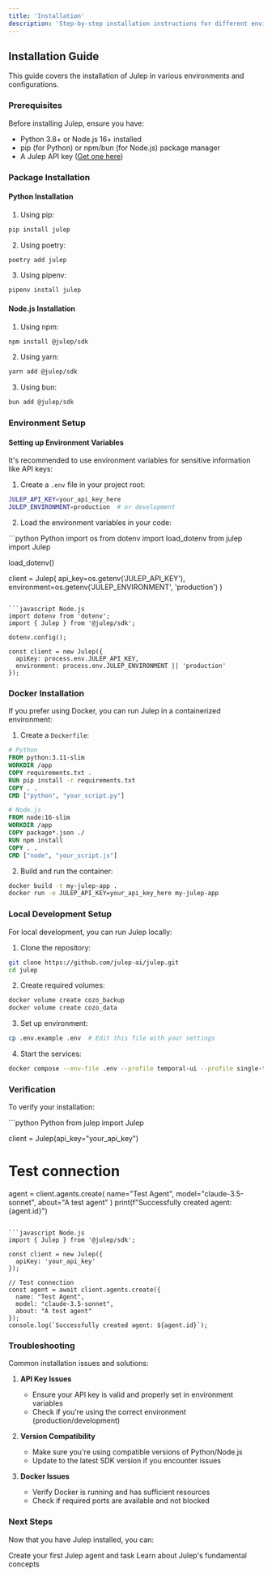 ```yaml
---
title: 'Installation'
description: 'Step-by-step installation instructions for different environments'
---
```


## Installation Guide

This guide covers the installation of Julep in various environments and configurations.

### Prerequisites

Before installing Julep, ensure you have:

- Python 3.8+ or Node.js 16+ installed
- pip (for Python) or npm/bun (for Node.js) package manager
- A Julep API key ([Get one here](https://dashboard.julep.ai))

### Package Installation

#### Python Installation

1. Using pip:
```bash
pip install julep
```

2. Using poetry:
```bash
poetry add julep
```

3. Using pipenv:
```bash
pipenv install julep
```

#### Node.js Installation

1. Using npm:
```bash
npm install @julep/sdk
```

2. Using yarn:
```bash
yarn add @julep/sdk
```

3. Using bun:
```bash
bun add @julep/sdk
```

### Environment Setup

#### Setting up Environment Variables

It's recommended to use environment variables for sensitive information like API keys:

1. Create a `.env` file in your project root:
```bash
JULEP_API_KEY=your_api_key_here
JULEP_ENVIRONMENT=production  # or development
```

2. Load the environment variables in your code:

<CodeGroup>
  ```python Python
  import os
  from dotenv import load_dotenv
  from julep import Julep

  load_dotenv()

  client = Julep(
      api_key=os.getenv('JULEP_API_KEY'),
      environment=os.getenv('JULEP_ENVIRONMENT', 'production')
  )
  ```

  ```javascript Node.js
  import dotenv from 'dotenv';
  import { Julep } from '@julep/sdk';

  dotenv.config();

  const client = new Julep({
    apiKey: process.env.JULEP_API_KEY,
    environment: process.env.JULEP_ENVIRONMENT || 'production'
  });
  ```
</CodeGroup>

### Docker Installation

If you prefer using Docker, you can run Julep in a containerized environment:

1. Create a `Dockerfile`:
```dockerfile
# Python
FROM python:3.11-slim
WORKDIR /app
COPY requirements.txt .
RUN pip install -r requirements.txt
COPY . .
CMD ["python", "your_script.py"]

# Node.js
FROM node:16-slim
WORKDIR /app
COPY package*.json ./
RUN npm install
COPY . .
CMD ["node", "your_script.js"]
```

2. Build and run the container:
```bash
docker build -t my-julep-app .
docker run -e JULEP_API_KEY=your_api_key_here my-julep-app
```

### Local Development Setup

For local development, you can run Julep locally:

1. Clone the repository:
```bash
git clone https://github.com/julep-ai/julep.git
cd julep
```

2. Create required volumes:
```bash
docker volume create cozo_backup
docker volume create cozo_data
```

3. Set up environment:
```bash
cp .env.example .env  # Edit this file with your settings
```

4. Start the services:
```bash
docker compose --env-file .env --profile temporal-ui --profile single-tenant --profile self-hosted-db up --build
```

### Verification

To verify your installation:

<CodeGroup>
  ```python Python
  from julep import Julep

  client = Julep(api_key="your_api_key")
  
  # Test connection
  agent = client.agents.create(
      name="Test Agent",
      model="claude-3.5-sonnet",
      about="A test agent"
  )
  print(f"Successfully created agent: {agent.id}")
  ```

  ```javascript Node.js
  import { Julep } from '@julep/sdk';

  const client = new Julep({
    apiKey: 'your_api_key'
  });

  // Test connection
  const agent = await client.agents.create({
    name: "Test Agent",
    model: "claude-3.5-sonnet",
    about: "A test agent"
  });
  console.log(`Successfully created agent: ${agent.id}`);
  ```
</CodeGroup>

### Troubleshooting

Common installation issues and solutions:

1. **API Key Issues**
   - Ensure your API key is valid and properly set in environment variables
   - Check if you're using the correct environment (production/development)

2. **Version Compatibility**
   - Make sure you're using compatible versions of Python/Node.js
   - Update to the latest SDK version if you encounter issues

3. **Docker Issues**
   - Verify Docker is running and has sufficient resources
   - Check if required ports are available and not blocked

### Next Steps

Now that you have Julep installed, you can:

<CardGroup cols={2}>
  <Card
    title="Quick Start Guide"
    icon="rocket"
    href="/documentation/getting-started/quick-start"
  >
    Create your first Julep agent and task
  </Card>
  <Card
    title="Core Concepts"
    icon="book"
    href="/documentation/getting-started/core-concepts"
  >
    Learn about Julep's fundamental concepts
  </Card>
</CardGroup> 